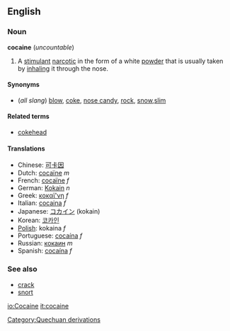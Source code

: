 {{wikipedia}}
==English==

===Noun===
'''cocaine''' (''uncountable'')

# A [[stimulant]] [[narcotic]] in the form of a white [[powder]] that is usually taken by [[inhale|inhaling]] it through the nose.

====Synonyms====
*(''all slang'') [[blow]], [[coke]], [[nose candy]], [[rock]], [[snow]],[[slim]]

====Related terms====
*[[cokehead]]

====Translations====
*Chinese: [[可卡因]]
*Dutch: [[cocaïne]] ''m''
*French: [[cocaïne]] ''f''
*German: [[Kokain]] ''n''
*Greek: [[κοκαϊ'νη]] ''f''
*Italian: [[cocaina]] ''f''
*Japanese: [[コカイン]] (kokain)
*Korean: [[코카인]]
*[[Polish]]: kokaina ''f''
*Portuguese: [[cocaína]] ''f''
*Russian: [[кокаин]] ''m''
*Spanish: [[cocaína]] ''f''

===See also===
*[[crack]]
*[[snort]]

[[Category:Quechuan derivations]]

[[io:Cocaine]]
[[it:cocaine]]